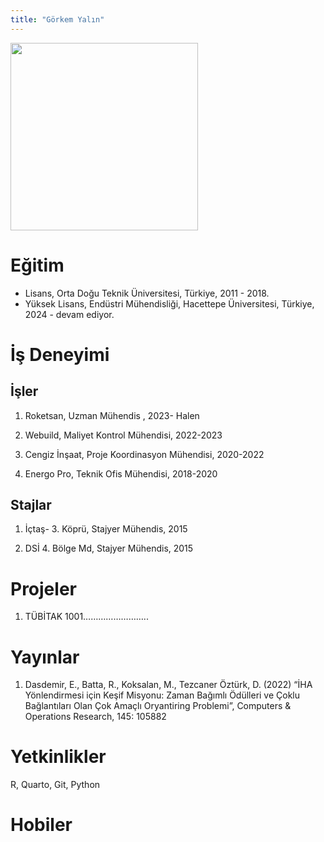 ```yaml
---
title: "Görkem Yalın"
---
```


![](/assets/images/gorkemyalin.JPG){fig-align="center" width="300"}


# Eğitim

-   Lisans, Orta Doğu Teknik Üniversitesi, Türkiye, 2011 - 2018.
-   Yüksek Lisans, Endüstri Mühendisliği, Hacettepe Üniversitesi, Türkiye, 2024 - devam ediyor.

# İş Deneyimi

## İşler

1.  Roketsan, Uzman Mühendis , 2023- Halen

2.  Webuild, Maliyet Kontrol Mühendisi, 2022-2023

3.  Cengiz İnşaat, Proje Koordinasyon Mühendisi, 2020-2022

4.  Energo Pro, Teknik Ofis Mühendisi, 2018-2020

## Stajlar

1.  İçtaş- 3. Köprü, Stajyer Mühendis, 2015

2.  DSİ 4. Bölge Md, Stajyer Mühendis, 2015

# Projeler

1.  TÜBİTAK 1001..........................

# Yayınlar

1.  Dasdemir, E., Batta, R., Koksalan, M., Tezcaner Öztürk, D. (2022) “İHA Yönlendirmesi için Keşif Misyonu: Zaman Bağımlı Ödülleri ve Çoklu Bağlantıları Olan Çok Amaçlı Oryantiring Problemi”, Computers & Operations Research, 145: 105882

# Yetkinlikler

R, Quarto, Git, Python

# Hobiler
